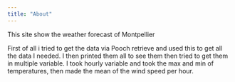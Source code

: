 ```yaml
---
title: "About"
---
```


This site show the weather forecast of Montpellier 

First of all i tried to get the data via Pooch retrieve and used this to get all the data I needed.
I then printed them all to see them then tried to get them in multiple variable.
I took hourly variable and took the max and min of temperatures, then made the mean of the wind speed per hour.
